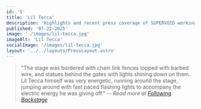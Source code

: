 ```yaml
---
id: '5'
title: 'Lil Tecca'
description: 'Highlights and recent press coverage of SUPERVOID working with Lil Tecca'
published: '07-22-2025'
image: './images/lil-tecca.jpg'
imageAlt: 'Lil Tecca'
socialImage: '/images/lil-tecca.jpg'
layout: '../../layouts/PressLayout.astro'
---
```



<PostHeader image={headerImage} frontmatter={frontmatter} />

> "The stage was bordered with chain link fences topped with barbed wire, and statues behind the gates with lights shining down on them. Lil Tecca himself was very energetic, running around the stage, jumping around with fast paced flashing lights to accompany the electric energy he was giving off."
> -- <cite>Read more at <a href="https://www.followingbackstage.com/hvn-on-earth-tour-lil-tecca/" target="_blank" rel="noopener noreferrer">Following Backstage</a></cite>
